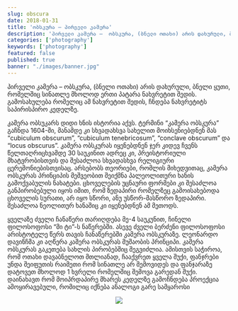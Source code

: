 ```yaml
---
slug: obscura
date: 2018-01-31
title: 'ობსკურა – პირველი კამერა'
description: 'პირველი კამერა –  ობსკურა, (ბნელი ოთახი) არის დახურული, ბნელი ყუთი, რომელშიც სინათლე მხოლოდ ერთი პატარა ნახვრეტით შედის. გამოსახულება რომელიც ამ ნახვრეტით შედის, ჩნდება ნახვრეტიტს საპირისპირო კედელზე.'
categories: ['photography']
keywords: ['photography']
featured: false
published: true
banner: "./images/banner.jpg"
---
```


პირველი კამერა –  ობსკურა, (ბნელი ოთახი) არის დახურული, ბნელი ყუთი, რომელშიც სინათლე მხოლოდ ერთი პატარა ნახვრეტით შედის. გამოსახულება რომელიც ამ ნახვრეტით შედის, ჩნდება ნახვრეტიტს საპირისპირო კედელზე.

კამერა ობსუკარს დიდი ხნის ისტორია აქვს. ტერმინი “კამერა ობსკურა” გაჩნდა 1604-ში, მანამდე კი სხვადახსვა სახელით მოიხსენიებდნენ მას “cubiculum obscurum”, “cubiculum tenebricosum”, “conclave obscurum” და “locus obscurus”.  კამერა ობსკურას იყენებდნენ ჯერ კიდევ ჩვენს წელთაღრიცხვამდე 30 საუკინით ადრეც კი, პრეისტორიული მხატვრობისთვის და შესაძლოა სხვადასხვა რელიგიური ცერემონიებისთვისაც.
არსებობს თეორიები, რომლის მიხედვითაც, კამერა ობსკურას პრინციპის მეშვეობით შეიქმნა პალეოლითური ხანის გამოქვაბულის ნახატები. ცხოველების უცნაური ფორმები კი შესაძლოა განპირობებული იყოს იმით, რომ ზედაპირი რომელზეც გამოისახებოდა ცხოველის სურათი, არ იყო სწორი, ანუ უსწორ-მასწორო ზედაპირი. შესაძლოა ნეოლითურ ხანაშიც კი იყენებდნენ ამ მეთოდს.

ყველაზე ძველი ჩანაწერი თარიღდება მე-4 საუკუნით, ჩინელი ფილოსოფოსი “მი ტი”-ს ნაწერებში. ასევე ძველი ბერძენი ფილოსოფოსი არისტოტელე წერს თავის ჩანაწერებში კამერა ობსკურაზე. ლეონარდო დავინჩმა კი აღწერა კამერა ობსკურას მუშაობის პრინციპი.
კამერა ობსკურას გაკეთება სახლის პირობებშიც შეგვიძლია. ამისთვის საჭიროა, რომ ოთახი დავაბნელოთ მთლიანად, ჩააქვრეთ ყველა შუქი, ფანჯრები უნდა შეიფუთის რაიმეთი რომ სინათლე არ შემოვიდეს და ფანჯარაზე დატოვეთ მხოლოდ 1 ხვრელი რომელშიც შემოვა გარედან შუქი. დაინახავთ რომ მოიპრდაპირე მხარეს კედელზე გამოჩნდება პროექცია ამოყირავებული, რომილიც იქნება ანალოგი გარე სამყაროსი

<p align="middle">
  <img src="https://zolianipanda.files.wordpress.com/2018/01/4aecfa7ed774784c.jpg" />
</p>